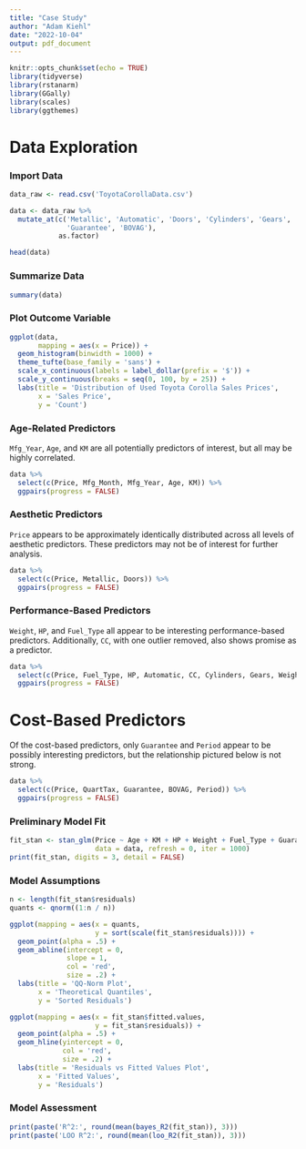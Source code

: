 ```yaml
---
title: "Case Study"
author: "Adam Kiehl"
date: "2022-10-04"
output: pdf_document
---
```


```r
knitr::opts_chunk$set(echo = TRUE)
library(tidyverse)
library(rstanarm)
library(GGally)
library(scales)
library(ggthemes)
```

# Data Exploration

### Import Data

```r
data_raw <- read.csv('ToyotaCorollaData.csv')

data <- data_raw %>%
  mutate_at(c('Metallic', 'Automatic', 'Doors', 'Cylinders', 'Gears', 
              'Guarantee', 'BOVAG'),
            as.factor)

head(data)
```

### Summarize Data

```r
summary(data)
```

### Plot Outcome Variable

```r
ggplot(data,
       mapping = aes(x = Price)) +
  geom_histogram(binwidth = 1000) +
  theme_tufte(base_family = 'sans') +
  scale_x_continuous(labels = label_dollar(prefix = '$')) +
  scale_y_continuous(breaks = seq(0, 100, by = 25)) +
  labs(title = 'Distribution of Used Toyota Corolla Sales Prices',
       x = 'Sales Price',
       y = 'Count')
```

### Age-Related Predictors

`Mfg_Year`, `Age`, and `KM` are all potentially predictors of interest, but all may be highly correlated. 
```r
data %>%
  select(c(Price, Mfg_Month, Mfg_Year, Age, KM)) %>%
  ggpairs(progress = FALSE)
```

### Aesthetic Predictors

`Price` appears to be approximately identically distributed across all levels of aesthetic predictors. These predictors may not be of interest for further analysis. 
```r
data %>%
  select(c(Price, Metallic, Doors)) %>%
  ggpairs(progress = FALSE)
```

### Performance-Based Predictors

`Weight`, `HP`, and `Fuel_Type` all appear to be interesting performance-based predictors. Additionally, `CC`, with one outlier removed, also shows promise as a predictor. 
```r
data %>%
  select(c(Price, Fuel_Type, HP, Automatic, CC, Cylinders, Gears, Weight)) %>%
  ggpairs(progress = FALSE)
```

# Cost-Based Predictors

Of the cost-based predictors, only `Guarantee` and `Period` appear to be possibly interesting predictors, but the relationship pictured below is not strong. 
```r
data %>%
  select(c(Price, QuartTax, Guarantee, BOVAG, Period)) %>%
  ggpairs(progress = FALSE)
```

### Preliminary Model Fit

```r
fit_stan <- stan_glm(Price ~ Age + KM + HP + Weight + Fuel_Type + Guarantee,
                     data = data, refresh = 0, iter = 1000)
print(fit_stan, digits = 3, detail = FALSE)
```

### Model Assumptions

```r
n <- length(fit_stan$residuals)
quants <- qnorm((1:n / n))

ggplot(mapping = aes(x = quants, 
                     y = sort(scale(fit_stan$residuals)))) +
  geom_point(alpha = .5) +
  geom_abline(intercept = 0,
              slope = 1,
              col = 'red',
              size = .2) +
  labs(title = 'QQ-Norm Plot',
       x = 'Theoretical Quantiles',
       y = 'Sorted Residuals')

ggplot(mapping = aes(x = fit_stan$fitted.values,
                     y = fit_stan$residuals)) +
  geom_point(alpha = .5) +
  geom_hline(yintercept = 0,
             col = 'red',
             size = .2) +
  labs(title = 'Residuals vs Fitted Values Plot',
       x = 'Fitted Values',
       y = 'Residuals')
```
### Model Assessment

```r
print(paste('R^2:', round(mean(bayes_R2(fit_stan)), 3)))
print(paste('LOO R^2:', round(mean(loo_R2(fit_stan)), 3)))
```

